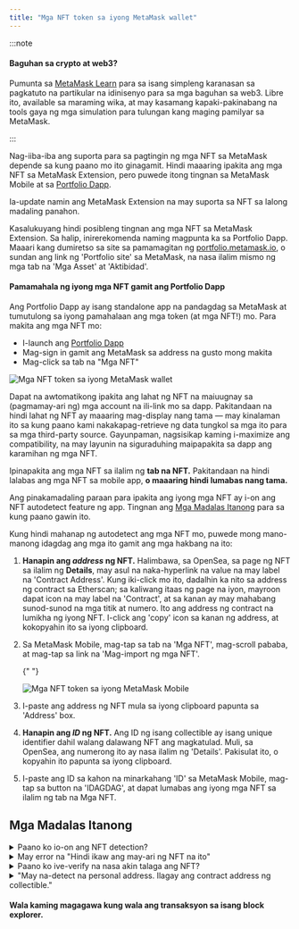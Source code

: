 ```yaml
---
title: "Mga NFT token sa iyong MetaMask wallet"
---
```



:::note

#### Baguhan sa crypto at web3?

Pumunta sa [MetaMask Learn](https://learn.metamask.io/) para sa isang simpleng karanasan sa pagkatuto na partikular na idinisenyo para sa mga baguhan sa web3. Libre ito, available sa maraming wika, at may kasamang kapaki-pakinabang na tools gaya ng mga simulation para tulungan kang maging pamilyar sa MetaMask.

:::

Nag-iiba-iba ang suporta para sa pagtingin ng mga NFT sa MetaMask depende sa kung paano mo ito ginagamit. Hindi maaaring ipakita ang mga NFT sa MetaMask Extension, pero puwede itong tingnan sa MetaMask Mobile at sa [Portfolio Dapp](https://portfolio.metamask.io).

Ia-update namin ang MetaMask Extension na may suporta sa NFT sa lalong madaling panahon.

<Tabs>

<TabItem value="Portfolio Dapp" label="Portfolio Dapp">

Kasalukuyang hindi posibleng tingnan ang mga NFT sa MetaMask Extension. Sa halip, inirerekomenda naming magpunta ka sa Portfolio Dapp. Maaari kang dumiretso sa site sa pamamagitan ng [portfolio.metamask.io](https://portfolio.metamask.io), o sundan ang link ng 'Portfolio site' sa MetaMask, na nasa ilalim mismo ng mga tab na 'Mga Asset' at 'Aktibidad'.

#### Pamamahala ng iyong mga NFT gamit ang Portfolio Dapp

Ang Portfolio Dapp ay isang standalone app na pandagdag sa MetaMask at tumutulong sa iyong pamahalaan ang mga token (at mga NFT!) mo. Para makita ang mga NFT mo:

- I-launch ang [Portfolio Dapp](https://portfolio.metamask.io/)
- Mag-sign in gamit ang MetaMask sa address na gusto mong makita
- Mag-click sa tab na "Mga NFT"

<div class="center-container">
  <div class="img-medium">
    <img
      src={
        require("../../../../../img/i18n/legacy/NFT_tokens_in_your_MetaMask_wallet_1.gif")
          .default
      }
      alt="Mga NFT token sa iyong MetaMask wallet"
    />
  </div>
</div>

Dapat na awtomatikong ipakita ang lahat ng NFT na maiuugnay sa (pagmamay-ari ng) mga account na ili-link mo sa dapp. Pakitandaan na hindi lahat ng NFT ay maaaring mag-display nang tama — may kinalaman ito sa kung paano kami nakakapag-retrieve ng data tungkol sa mga ito para sa mga third-party source. Gayunpaman, nagsisikap kaming i-maximize ang compatibility, na may layunin na siguraduhing maipapakita sa dapp ang karamihan ng mga NFT.

</TabItem>

<TabItem value="Mobile" label="Mobile">

Ipinapakita ang mga NFT sa ilalim ng **tab na NFT.** Pakitandaan na hindi lalabas ang mga NFT sa mobile app, **o maaaring hindi lumabas nang tama.**

Ang pinakamadaling paraan para ipakita ang iyong mga NFT ay i-on ang NFT autodetect feature ng app. Tingnan ang [Mga Madalas Itanong](#mga-madalas-itanong) para sa kung paano gawin ito.

Kung hindi mahanap ng autodetect ang mga NFT mo, puwede mong mano-manong idagdag ang mga ito gamit ang mga hakbang na ito:

1. **Hanapin ang _address_ ng NFT.** Halimbawa, sa OpenSea, sa page ng NFT sa ilalim ng **Details**, may asul na naka-hyperlink na value na may label na 'Contract Address'. Kung iki-click mo ito, dadalhin ka nito sa address ng contract sa Etherscan; sa kaliwang itaas ng page na iyon, mayroon dapat icon na may label na 'Contract', at sa kanan ay may mahabang sunod-sunod na mga titik at numero. Ito ang address ng contract na lumikha ng iyong NFT. I-click ang 'copy' icon sa kanan ng address, at kokopyahin ito sa iyong clipboard.

2. Sa MetaMask Mobile, mag-tap sa tab na 'Mga NFT', mag-scroll pababa, at mag-tap sa link na 'Mag-import ng mga NFT'.

   {" "}

   <div class="center-container">
     <div class="img-medium">
       <img
         src={
           require("../../../../../img/i18n/legacy/NFT_tokens_in_your_MetaMask_Mobile2.png")
             .default
         }
         alt="Mga NFT token sa iyong MetaMask Mobile"
       />
     </div>
   </div>

3. I-paste ang address ng NFT mula sa iyong clipboard papunta sa 'Address' box.

4. **Hanapin ang _ID_ ng NFT.** Ang ID ng isang collectible ay isang unique identifier dahil walang dalawang NFT ang magkatulad. Muli, sa OpenSea, ang numerong ito ay nasa ilalim ng 'Details'. Pakisulat ito, o kopyahin ito papunta sa iyong clipboard.

5. I-paste ang ID sa kahon na minarkahang 'ID' sa MetaMask Mobile, mag-tap sa button na 'IDAGDAG', at dapat lumabas ang iyong mga NFT sa ilalim ng tab na Mga NFT.

</TabItem>

</Tabs>

## **Mga Madalas Itanong**

<details>
<summary>Paano ko io-on ang NFT detection?</summary>

<div>

Kapag lumipat ka sa tab na 'Mga NFT' sa homepage ng app, may lalabas na prompt kung hindi mo pa nao-on ang NFT detection. Sundan ang link na laman nito para mabuksan ang naaangkop na settings menu kung saan mo maaaring i-on ang autodetect.

Pakitandaan: **Available lang ang NFT autodetect sa Ethereum mainnet**. Hindi lalabas ang opsyon sa settings kung mayroon kang ibang network na pinili.

Kung hindi, sundin ang mga hakbang na ito:

1. Hanapin ang settings menu sa pamamagitan ng pag-tap sa hamburger icon sa kaliwang sulok sa itaas ng app.

2. Hanapin ang'seguridad at Privacy'.

3. Tapikin ang switch para i-on ang autodetect. **Tandaan na dapat ding i-on ang 'I-enable ang OpenSea API', kung hindi, mage-gray out ang NFT autodetect**.

   {" "}

   <div class="center-container">
     <div class="img-medium">
       <img
         src={
           require("../../../../../img/i18n/legacy/MetaMask_Mobile_Autodetect_NFTs.gif")
             .default
         }
         alt="MetaMask Mobile Autodetect NFTs"
       />
     </div>
   </div>

   Dapat na ngayong awtomatikong lumabas ang karamihan ng mga NFT sa ilalim ng tab na 'Mga NFT' ng iyong wallet.

</div>
</details>

<details>
<summary>May error na "Hindi ikaw ang may-ari ng NFT na ito"</summary>

<div>

Kung makatanggap ka ng mensahe na nagsasabing hindi ikaw ang may-ari ng NFT, siguraduhing sinusubukan mong idagdag ang token sa tamang MetaMask account. Gayundin, paki-verify sa block explorer ng network na pagmamay-ari mo ang NFT sa iyong MetaMask wallet address. Tingnan ang aming [gabay](/managing-my-wallet/how-to-check-my-wallet-activity-on-the-blockchain-explorer) kung hindi ka sigurado kung paano i-check ang iyong wallet sa isang block explorer.

</div>
</details>

<details>
<summary>Paano ko ive-verify na nasa akin talaga ang NFT?</summary>

<div>

[Hanapin ang iyong MetaMask wallet address sa block explorer](/managing-my-wallet/how-to-check-my-wallet-activity-on-the-blockchain-explorer) at suriin ang iyong mga transaksyon para makita kung naging matagumpay ang pag-transfer ng NFT papunta sa iyong wallet. Bilang alternatibo, hanapin ang contract address ng NFT at tiyaking tumutugma ang lokasyon nito sa iyong wallet address, at kumpleto na ang transaksyon.

Maaari mong makita ang lahat ng transaksyong isinagawa gamit ang iyong mga NFT sa pamamagitan ng pag-click sa tab na "ERC-1155/ERC-721 Token Txns" sa block explorer. Kung hindi mo nakikita rito ang NFT, makipag-ugnayan sa nagpadala.

</div>
</details>

<details>
<summary>"May na-detect na personal address. Ilagay ang contract address ng collectible."</summary>

<div>

Lumalabas ang error na ito kung nag-paste ka ng wallet address sa halip na address ng mismong NFT. Sundin ang mga tagubilin sa ilalim ng _Mobile_ tab sa itaas para mahanap ang contract address ng NFT, at i-paste na lang ito.

</div>
</details>

#### **Wala kaming magagawa kung wala ang transaksyon sa isang block explorer.**

